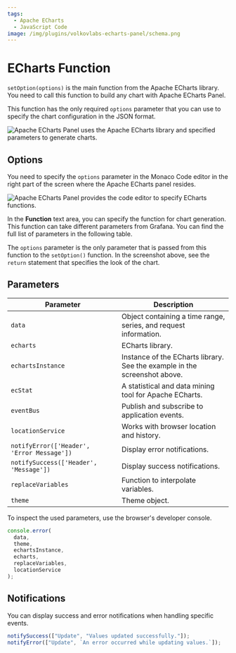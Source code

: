 ```yaml
---
tags:
  - Apache ECharts
  - JavaScript Code
image: /img/plugins/volkovlabs-echarts-panel/schema.png
---
```



# ECharts Function

`setOption(options)` is the main function from the Apache ECharts library. You need to call this function to build any chart with Apache ECharts Panel.

This function has the only required `options` parameter that you can use to specify the chart configuration in the JSON format.

<Image
  title="Apache ECharts Panel uses the Apache ECharts library and specified parameters to generate charts."
  src="/img/plugins/volkovlabs-echarts-panel/schema.png"
/>

## Options

You need to specify the `options` parameter in the Monaco Code editor in the right part of the screen where the Apache ECharts panel resides.

<Image
  title="Apache ECharts Panel provides the code editor to specify ECharts functions."
  src="/img/plugins/volkovlabs-echarts-panel/function.png"
/>

In the **Function** text area, you can specify the function for chart generation. This function can take different parameters from Grafana. You can find the full list of parameters in the following table.

The `options` parameter is the only parameter that is passed from this function to the `setOption()` function. In the screenshot above, see the `return` statement that specifies the look of the chart.

## Parameters

| Parameter                                  | Description                                                                |
| ------------------------------------------ | -------------------------------------------------------------------------- |
| `data`                                     | Object containing a time range, series, and request information.           |
| `echarts`                                  | ECharts library.                                                           |
| `echartsInstance`                          | Instance of the ECharts library. See the example in the screenshot above.  |
| `ecStat`                                   | A statistical and data mining tool for Apache ECharts.                     |
| `eventBus`                                 | Publish and subscribe to application events.                               |
| `locationService`                          | Works with browser location and history.                                   |
| `notifyError(['Header', 'Error Message'])` | Display error notifications.                                               |
| `notifySuccess(['Header', 'Message'])`     | Display success notifications.                                             |
| `replaceVariables`                         | Function to interpolate variables.                                         |
| `theme`                                    | Theme object.                                                              |

To inspect the used parameters, use the browser's developer console.

```javascript
console.error(
  data,
  theme,
  echartsInstance,
  echarts,
  replaceVariables,
  locationService
);
```

## Notifications

You can display success and error notifications when handling specific events.

```javascript
notifySuccess(["Update", "Values updated successfully."]);
notifyError(["Update", `An error occurred while updating values.`]);
```
